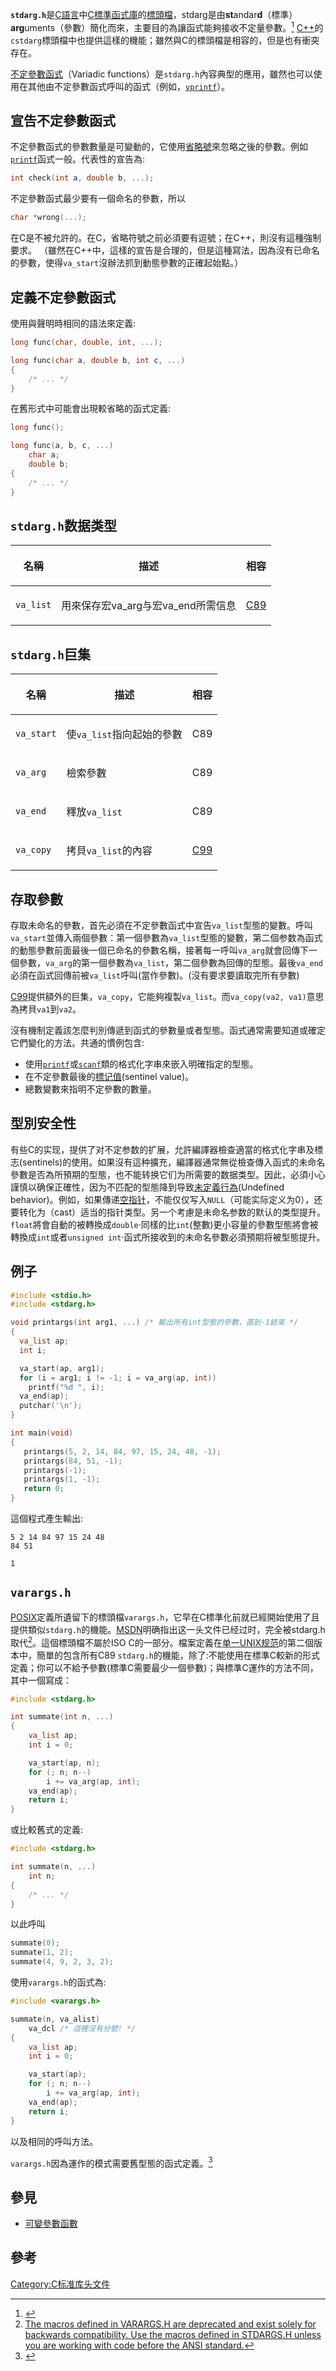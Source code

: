{{noteTA
|G1=IT
|1=zh-hans:函数;zh-hant:函式;
|2=zh-hans:返回;zh-hant:回傳;
|3=zh-hans:数据类型;zh-hant:型態;
|4=zh-hans:声明;zh-hant:宣告;
|5=zh-hans:变量;zh-hant:變數;
|6=zh-hans:调用;zh-hant:呼叫;
}}
{{lowercase}}

{{C_Standard_library}}

'''<code>stdarg.h</code>'''是[[C語言|C語言]]中[[C標準函式庫|C標準函式庫]]的[[標頭檔|標頭檔]]，stdarg是由'''st'''andar'''d'''（標準） '''arg'''uments（參數）簡化而來，主要目的為讓函式能夠接收不定量參數。<ref>{{cite web | url=http://www.opengroup.org/onlinepubs/009695399/basedefs/stdarg.h.html | title=IEEE Std 1003.1 <code>stdarg.h</code> | accessdate=2009-07-04 | archive-date=2009-04-11 | archive-url=https://web.archive.org/web/20090411042801/http://www.opengroup.org/onlinepubs/009695399/basedefs/stdarg.h.html | dead-url=no }}</ref> [[C++|C++]]的<code>cstdarg</code>標頭檔中也提供這樣的機能；雖然與C的標頭檔是相容的，但是也有衝突存在。

[[不定參數函式|不定參數函式]]（Variadic functions）是<code>stdarg.h</code>內容典型的應用，雖然也可以使用在其他由不定參數函式呼叫的函式（例如，<code>[[vprintf|vprintf]]</code>）。

== 宣告不定參數函式 ==

不定參數函式的參數數量是可變動的，它使用[[省略號|省略號]]來忽略之後的參數。例如<code>[[printf|printf]]</code>函式一般。代表性的宣告為:

<syntaxhighlight lang="c">
int check(int a, double b, ...);
</syntaxhighlight>

不定參數函式最少要有一個命名的參數，所以

<syntaxhighlight lang="c">
char *wrong(...);
</syntaxhighlight>

在C是不被允許的。在C，省略符號之前必須要有逗號；在C++，則沒有這種強制要求。
（雖然在C++中，這樣的宣告是合理的，但是這種寫法，因為沒有已命名的參數，使得<code>va_start</code>沒辦法抓到動態參數的正確起始點。）

== 定義不定參數函式 ==

使用與聲明時相同的語法來定義:

<syntaxhighlight lang=c>
long func(char, double, int, ...);

long func(char a, double b, int c, ...)
{
    /* ... */
}
</syntaxhighlight>

在舊形式中可能會出現較省略的函式定義:

<syntaxhighlight lang=c>
long func();

long func(a, b, c, ...)
    char a;
    double b;
{
    /* ... */
}
</syntaxhighlight>

== <code>stdarg.h</code>数据类型 ==

{|class="wikitable"
|-
! 名稱 !! 描述 !! 相容
|-
|<code>va_list</code> || 用來保存宏va_arg与宏va_end所需信息 || [[C89_(C_version)|C89]]
|}

== <code>stdarg.h</code>巨集 ==

{|class="wikitable"
|-
! 名稱 !! 描述 !! 相容
|-
|<code>va_start</code> || 使<code>va_list</code>指向起始的參數 || C89
|-
|<code>va_arg</code> || 檢索參數 || C89
|-
|<code>va_end</code> || 釋放<code>va_list</code> || C89
|-
|<code>va_copy</code> || 拷貝<code>va_list</code>的內容 || [[C99|C99]]
|}

== 存取參數 ==

存取未命名的參數，首先必須在不定參數函式中宣告<code>va_list</code>型態的變數。呼叫<code>va_start</code>並傳入兩個參數：第一個參數為<code>va_list</code>型態的變數，第二個参数為函式的動態參數前面最後一個已命名的參數名稱，接著每一呼叫<code>va_arg</code>就會回傳下一個參數，<code>va_arg</code>的第一個參數為<code>va_list</code>，第二個參數為回傳的型態。最後<code>va_end</code>必須在函式回傳前被<code>va_list</code>呼叫(當作參數)。(沒有要求要讀取完所有參數)

[[C99|C99]]提供額外的巨集，<code>va_copy</code>，它能夠複製<code>va_list</code>。而<code>va_copy(va2, va1)</code>意思為拷貝<code>va1</code>到<code>va2</code>。

沒有機制定義該怎麼判別傳遞到函式的參數量或者型態。函式通常需要知道或確定它們變化的方法。共通的慣例包含:
* 使用<code>[[printf|printf]]</code>或<code>[[scanf|scanf]]</code>類的格式化字串來嵌入明確指定的型態。
* 在不定參數最後的[[標记值|標记值]](sentinel value)。
* 總數變數來指明不定參數的數量。

== 型別安全性 ==

有些C的实现，提供了对不定参数的扩展，允許編譯器檢查適當的格式化字串及標志(sentinels)的使用。如果沒有這种擴充，編譯器通常無從檢查傳入函式的未命名參數是否為所預期的型態，也不能转换它们为所需要的数据类型。因此，必須小心謹慎以确保正確性，因为不匹配的型態降到导致[[未定義行為|未定義行為]](Undefined behavior)。例如，如果傳递[[空指针|空指针]]，不能仅仅写入<code>NULL</code>（可能实际定义为0），还要转化为（cast）适当的指针类型。另一个考慮是未命名参数的默认的类型提升。<code>float</code>將會自動的被轉換成<code>double</code>‧同樣的比<code>int</code>(整數)更小容量的參數型態將會被轉換成<code>int</code>或者<code>unsigned int</code>‧函式所接收到的未命名參數必須預期将被型態提升。

== 例子 ==
<syntaxhighlight lang=c>
#include <stdio.h>
#include <stdarg.h>

void printargs(int arg1, ...) /* 輸出所有int型態的參數，直到-1結束 */
{
  va_list ap;
  int i;

  va_start(ap, arg1); 
  for (i = arg1; i != -1; i = va_arg(ap, int))
    printf("%d ", i);
  va_end(ap);
  putchar('\n');
}

int main(void)
{
   printargs(5, 2, 14, 84, 97, 15, 24, 48, -1);
   printargs(84, 51, -1);
   printargs(-1);
   printargs(1, -1);
   return 0;
}
</syntaxhighlight>

這個程式產生輸出:

<pre>
5 2 14 84 97 15 24 48
84 51

1
</pre>

== <code>varargs.h</code> ==

[[POSIX|POSIX]]定義所遺留下的標頭檔<code>varargs.h</code>，它早在C標準化前就已經開始使用了且提供類似<code>stdarg.h</code>的機能。[[MSDN|MSDN]]明确指出这一头文件已经过时，完全被stdarg.h取代<ref>[http://msdn.microsoft.com/zh-cn/site/kb57fad8%28v=VS.100%29 The macros defined in VARARGS.H are deprecated and exist solely for backwards compatibility. Use the macros defined in STDARGS.H unless you are working with code before the ANSI standard. ]</ref>。這個標頭檔不屬於ISO C的一部分。檔案定義在[[单一UNIX规范|单一UNIX规范]]的第二個版本中，簡單的包含所有C89 <code>stdarg.h</code>的機能，除了:不能使用在標準C較新的形式定義；你可以不給予參數(標準C需要最少一個參數)；與標準C運作的方法不同，其中一個寫成：

<syntaxhighlight lang="c">
#include <stdarg.h>

int summate(int n, ...)
{
    va_list ap;
    int i = 0;

    va_start(ap, n);
    for (; n; n--)
        i += va_arg(ap, int);
    va_end(ap);
    return i;
}
</syntaxhighlight>

或比較舊式的定義:

<syntaxhighlight lang="c">
#include <stdarg.h>

int summate(n, ...)
    int n;
{
    /* ... */
}
</syntaxhighlight>

以此呼叫

<syntaxhighlight lang="c">
summate(0);
summate(1, 2);
summate(4, 9, 2, 3, 2);
</syntaxhighlight>


使用<code>varargs.h</code>的函式為:

<syntaxhighlight lang="c">
#include <varargs.h>

summate(n, va_alist)
    va_dcl /* 這裡沒有分號! */
{
    va_list ap;
    int i = 0;

    va_start(ap);
    for (; n; n--)
        i += va_arg(ap, int);
    va_end(ap);
    return i;
}
</syntaxhighlight>

以及相同的呼叫方法。

<code>varargs.h</code>因為運作的模式需要舊型態的函式定義。<ref>{{cite web | url=http://www.opengroup.org/onlinepubs/007908799/xsh/varargs.h.html | title=單使用者UNIX系統規範(Single UNIX Specification) <code>varargs.h</code> | accessdate=2007-08-01 | archive-date=2008-06-18 | archive-url=https://web.archive.org/web/20080618153236/http://www.opengroup.org/onlinepubs/007908799/xsh/varargs.h.html | dead-url=no }}</ref>

== 參見 ==

*[[可變參數函數|可變參數函數]]

== 參考 ==
<references/>

[[Category:C标准库头文件|Category:C标准库头文件]]